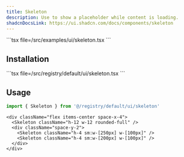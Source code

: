 ```yaml
---
title: Skeleton
description: Use to show a placeholder while content is loading.
shadcnDocsLink: https://ui.shadcn.com/docs/components/skeleton
---
```


<ComponentPreview component="skeleton">
  ```tsx file=<rootDir>/src/examples/ui/skeleton.tsx
  ```
</ComponentPreview>

## Installation

<Installation component="skeleton">
  ```tsx file=<rootDir>/src/registry/default/ui/skeleton.tsx
  ```
</Installation>

## Usage

```ts
import { Skeleton } from '@/registry/default/ui/skeleton'
```

```tsx
<div className="flex items-center space-x-4">
  <Skeleton className="h-12 w-12 rounded-full" />
  <div className="space-y-2">
    <Skeleton className="h-4 sm:w-[250px] w-[100px]" />
    <Skeleton className="h-4 sm:w-[200px] w-[100px]" />
  </div>
</div>
```